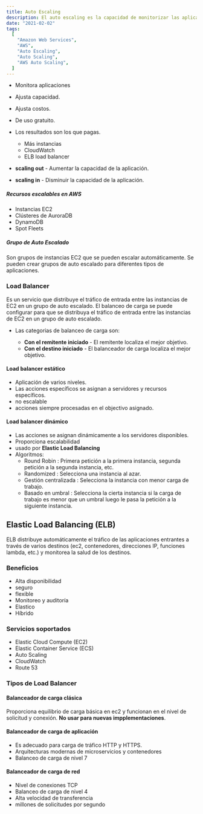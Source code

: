 ```yaml
---
title: Auto Escaling
description: El auto escaling es la capacidad de monitorizar las aplicaciones y ajustar automáticamente la capacidad para mantener un desempeño predecible y escalable al menor costo.
date: "2021-02-02"
tags:
  [
    "Amazon Web Services",
    "AWS",
    "Auto Escaling",
    "Auto Scaling",
    "AWS Auto Scaling",
  ]
---
```


- Monitora aplicaciones
- Ajusta capacidad.
- Ajusta costos.
- De uso gratuito.
- Los resultados son los que pagas.

  - Más instancias
  - CloudWatch
  - ELB load balancer

- **scaling out** - Aumentar la capacidad de la aplicación.
- **scaling in** - Disminuir la capacidad de la aplicación.

##### Recursos escalables en AWS

- Instancias EC2
- Clústeres de AuroraDB
- DynamoDB
- Spot Fleets

##### Grupo de Auto Escalado

Son grupos de instancias EC2 que se pueden escalar automáticamente. Se pueden crear grupos de auto escalado para diferentes tipos de aplicaciones.

### Load Balancer

Es un servicio que distribuye el tráfico de entrada entre las instancias de EC2 en un grupo de auto escalado. El balanceo de carga se puede configurar para que se distribuya el tráfico de entrada entre las instancias de EC2 en un grupo de auto escalado.

- Las categorias de balanceo de carga son:

  - **Con el remitente iniciado** - El remitente localiza el mejor objetivo.
  - **Con el destino iniciado** - El balanceador de carga localiza el mejor objetivo.

#### Load balancer estático

- Aplicación de varios niveles.
- Las acciones específicos se asignan a servidores y recursos específicos.
- no escalable
- acciones siempre procesadas en el objectivo asignado.

#### Load balancer dinámico

- Las acciones se asignan dinámicamente a los servidores disponibles.
- Proporciona escalabilidad
- usado por **Elastic Load Balancing**
- Algoritmos:
  - Round Robin : Primera petición a la primera instancia, segunda petición a la segunda instancia, etc.
  - Randomized : Selecciona una instancia al azar.
  - Gestión centralizada : Selecciona la instancia con menor carga de trabajo.
  - Basado en umbral : Selecciona la cierta instancia si la carga de trabajo es menor que un umbral luego le pasa la petición a la siguiente instancia.

## Elastic Load Balancing (ELB)

ELB distribuye automáticamente el tráfico de las aplicaciones entrantes a través de varios destinos (ec2, contenedores, direcciones IP, funciones lambda, etc.) y monitorea la salud de los destinos.

### Beneficios

- Alta disponibilidad
- seguro
- flexible
- Monitoreo y auditoría
- Elastico
- Híbrido

### Servicios soportados

- Elastic Cloud Compute (EC2)
- Elastic Container Service (ECS)
- Auto Scaling
- CloudWatch
- Route 53

### Tipos de Load Balancer

#### Balanceador de carga clásica

Proporciona equilibrio de carga básica en ec2 y funcionan en el nivel de solicitud y conexión. **No usar para nuevas impplementaciones**.

#### Balanceador de carga de aplicación

- Es adecuado para carga de tráfico HTTP y HTTPS.
- Arquitecturas modernas de microservicios y contenedores
- Balanceo de carga de nivel 7

#### Balanceador de carga de red

- Nivel de conexiones TCP
- Balanceo de carga de nivel 4
- Alta velocidad de transferencia
- millones de solicitudes por segundo
